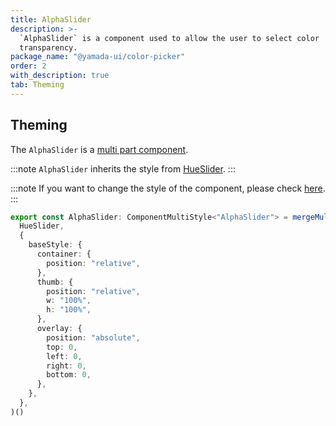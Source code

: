 ```yaml
---
title: AlphaSlider
description: >-
  `AlphaSlider` is a component used to allow the user to select color
  transparency.
package_name: "@yamada-ui/color-picker"
order: 2
with_description: true
tab: Theming
---
```


## Theming

The `AlphaSlider` is a [multi part component](/styled-system/theming/component-styles#multi-part-components).

:::note
`AlphaSlider` inherits the style from [HueSlider](/components/forms/hue-slider).
:::

:::note
If you want to change the style of the component, please check [here](/styled-system/theming/customize-theme#changing-the-style-of-components).
:::

```ts
export const AlphaSlider: ComponentMultiStyle<"AlphaSlider"> = mergeMultiStyle(
  HueSlider,
  {
    baseStyle: {
      container: {
        position: "relative",
      },
      thumb: {
        position: "relative",
        w: "100%",
        h: "100%",
      },
      overlay: {
        position: "absolute",
        top: 0,
        left: 0,
        right: 0,
        bottom: 0,
      },
    },
  },
)()
```
